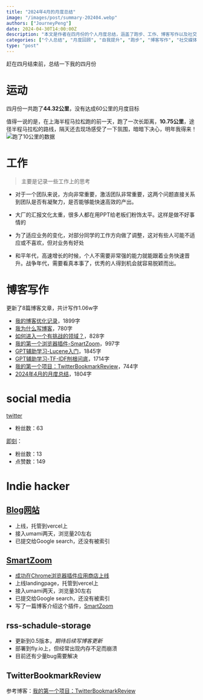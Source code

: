```yaml
---
title: "2024年4月的月度总结"
image: "/images/post/summary-202404.webp"
authors: ["JourneyPeng"]
date: 2024-04-30T14:00:00Z
description: "本文是作者在四月份的个人月度总结，涵盖了跑步、工作、博客写作以及社交媒体活动的多个方面。文中详细记录了作者未能完成跑步目标、工作中的团队动态和文化、博客更新情况，以及社交媒体和独立开发者项目的进展。作者通过这篇总结反思了过去一个月的成就与挑战，展示了持续的个人成长和专业发展"
categories: ["个人总结", "月度回顾", "自我提升", "跑步", "博客写作", "社交媒体", "独立开发者项目"]
type: "post"
---
```


赶在四月结束前，总结一下我的四月份

# 运动

四月份一共跑了**44.32公里**，没有达成60公里的月度目标

值得一说的是，在上海半程马拉松跑的前一天，跑了一次长距离，**10.75公里**，途径半程马拉松的路线，隔天还去现场感受了一下氛围，暗暗下决心，明年我得来！
![跑了10公里的数据](/images/post/2024-04-run10km.png)

# 工作

> 主要是记录一些工作上的思考

- 对于一个团队来说，方向非常重要，激活团队非常重要，这两个问题直接关系到团队是否有凝聚力，是否能够能快速高效的产出。

- 大厂的汇报文化太重，很多人都在用PPT给老板们粉饰太平。这样是做不好事情的

- 为了适应业务的变化，对部分同学的工作方向做了调整，这对有些人可能不适应或不喜欢，但对业务有好处

- 和平年代，高速增长的时候，个人不需要非常强的能力就能跟着业务快速晋升。战争年代，需要看真本事了，优秀的人得到机会就容易脱颖而出。

# 博客写作

更新了8篇博客文章，共计写作1.06w字

- [我的博客优化记录](https://www.journeypeng.best/posts/blog-gogogo)，1899字
- [我为什么写博客](https://www.journeypeng.best/posts/reason-of-create-blog-website)，780字
- [如何进入一个有挑战的领域？](https://www.journeypeng.best/posts/enter-a-challenge-field)，828字
- [我的第一个浏览器插件-SmartZoom](https://www.journeypeng.best/posts/introducsmartzoom)，997字
- [GPT辅助学习-Lucene入门](https://www.journeypeng.best/posts/learn-lucene)，1845字
- [GPT辅助学习-TF-IDF刨根问底](https://www.journeypeng.best/posts/learn-tf-idf)，1714字
- [我的第一个项目：TwitterBookmarkReview](https://www.journeypeng.best/posts/project-tbr)，744字
- [2024年4月的月度总结](https://www.journeypeng.best/posts/summary-2024-04)，1804字

# social media
[twitter](https://twitter.com/pjwhusir)
- 粉丝数：63

[即刻](https://okjk.co/QmfkNr)：
- 粉丝数：13
- 点赞数：149

# Indie hacker
## [Blog网站](https://journeypeng.best)

- 上线，托管到vercel上
- 接入umami两天，浏览量20左右
- 已提交给Google search，还没有被索引

## [SmartZoom](https://smartzoom.fun)

- [成功在Chrome浏览器插件应用商店上线](https://chromewebstore.google.com/detail/smartzoom/poeilnadcbkniibomfajbnemgekfeaak)
- 上线landingpage，托管到vercel上
- 接入umami两天，浏览量30左右
- 已提交给Google search，还没有被索引
- 写了一篇博客介绍这个插件，[SmartZoom](https://www.journeypeng.best/posts/introducsmartzoom)

## rss-schadule-storage

- 更新到0.5版本，_期待后续写博客更新_
- 部署到fly.io上，但经常出现内存不足而崩溃
- 目前还有少量bug需要解决

## TwitterBookmarkReview
参考博客：[我的第一个项目：TwitterBookmarkReview](https://www.journeypeng.best/posts/project-tbr)
